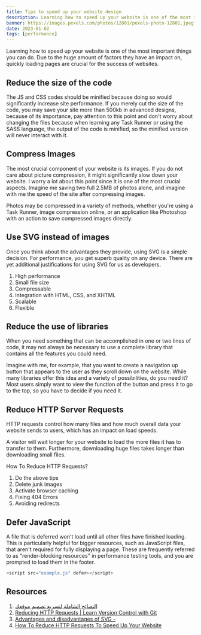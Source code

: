```yaml
---
title: Tips to speed up your website design
description: Learning how to speed up your website is one of the most important things you can do. Due to the huge amount of factors they have an impact on, quickly loading pages are crucial for the success of websites.
banner: https://images.pexels.com/photos/12801/pexels-photo-12801.jpeg?auto=compress&cs=tinysrgb&w=1260&h=750&dpr=1
date: 2023-01-02
tags: [performance]
---
```


Learning how to speed up your website is one of the most important things you can do. Due to the huge amount of factors they have an impact on, quickly loading pages are crucial for the success of websites.

## Reduce the size of the code

The JS and CSS codes should be minified because doing so would significantly increase site performance. If you merely cut the size of the code, you may save your site more than 500kb in advanced designs, because of its importance, pay attention to this point and don't worry about changing the files because when learning any Task Runner or using the SASS language, the output of the code is minified, so the minified version will never interact with it.

## Compress Images

The most crucial component of your website is its images. If you do not care about picture compression, it might significantly slow down your website. I worry a lot about this point since it is one of the most crucial aspects. Imagine me saving two full 2.5MB of photos alone, and imagine with me the speed of the site after compressing images.

Photos may be compressed in a variety of methods, whether you're using a Task Runner, image compression online, or an application like Photoshop with an action to save compressed images directly.

## Use SVG instead of images

Once you think about the advantages they provide, using SVG is a simple decision. For performance, you get superb quality on any device. There are yet additional justifications for using SVG for us as developers.

1. High performance
2. Small file size
3. Compressable
4. Integration with HTML, CSS, and XHTML
5. Scalable
6. Flexible

## Reduce the use of libraries

When you need something that can be accomplished in one or two lines of code, it may not always be necessary to use a complete library that contains all the features you could need.

Imagine with me, for example, that you want to create a navigation up button that appears to the user as they scroll down on the website. While many libraries offer this idea and a variety of possibilities, do you need it? Most users simply want to view the function of the button and press it to go to the top, so you have to decide if you need it.

## Reduce HTTP Server Requests

HTTP requests control how many files and how much overall data your website sends to users, which has an impact on load speeds.

A visitor will wait longer for your website to load the more files it has to transfer to them. Furthermore, downloading huge files takes longer than downloading small files.

How To Reduce HTTP Requests?

1. Do the above tips
2. Delete junk images
3. Activate browser caching
4. Fixing 404 Errors
5. Avoiding redirects

## Defer JavaScript

A file that is deferred won't load until all other files have finished loading. This is particularly helpful for bigger resources, such as JavaScript files, that aren't required for fully displaying a page. These are frequently referred to as "render-blocking resources" in performance testing tools, and you are prompted to load them in the footer.

```js
<script src="example.js" defer></script>
```

## Resources

1. [النصائح الشاملة لتسريع تصميم موقعك](https://elzero.org/faster-website-design-advices/)
2. [Reducing HTTP Requests | Learn Version Control with Git](https://www.git-tower.com/learn/website-optimization/reducing-http-requests/)
3. [Advantages and disadvantages of SVG -](https://creatiffish.com/blog/other/svg-advantages-and-disadvantages/)
4. [How To Reduce HTTP Requests To Speed Up Your Website](https://gigapress.net/reduce-http-requests/)
